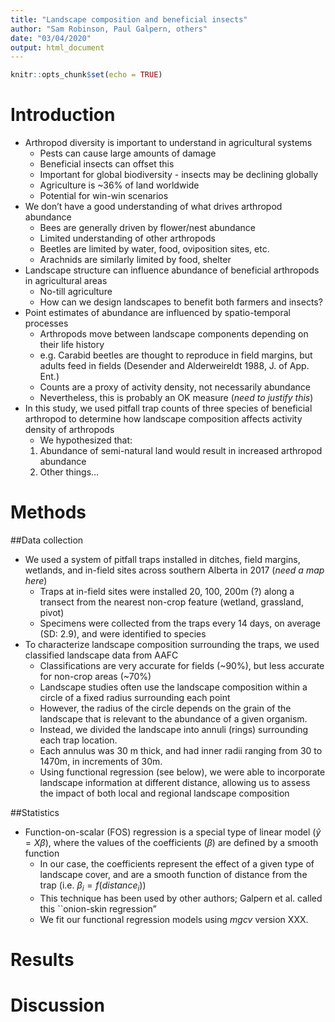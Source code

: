 ```yaml
---
title: "Landscape composition and beneficial insects"
author: "Sam Robinson, Paul Galpern, others"
date: "03/04/2020"
output: html_document
---
```


```r
knitr::opts_chunk$set(echo = TRUE)
```

# Introduction

* Arthropod diversity is important to understand in agricultural systems
  + Pests can cause large amounts of damage
  + Beneficial insects can offset this
  + Important for global biodiversity - insects may be declining globally
  + Agriculture is ~36% of land worldwide
  + Potential for win-win scenarios
  
* We don't have a good understanding of what drives arthropod abundance
  + Bees are generally driven by flower/nest abundance
  + Limited understanding of other arthropods
  + Beetles are limited by water, food, oviposition sites, etc.
  + Arachnids are similarly limited by food, shelter
  
* Landscape structure can influence abundance of beneficial arthropods in agricultural areas
  + No-till agriculture 
  + How can we design landscapes to benefit both farmers and insects?
  
* Point estimates of abundance are influenced by spatio-temporal processes 
  + Arthropods move between landscape components depending on their life history
  + e.g. Carabid beetles are thought to reproduce in field margins, but adults feed in fields (Desender and Alderweireldt 1988, J. of App. Ent.)
  + Counts are a proxy of activity density, not necessarily abundance
  + Nevertheless, this is probably an OK measure (_need to justify this_)
  
* In this study, we used pitfall trap counts of three species of beneficial arthropod to determine how landscape composition affects activity density of arthropods
  + We hypothesized that:
  1. Abundance of semi-natural land would result in increased arthropod abundance
  2. Other things...

# Methods

##Data collection

* We used a system of pitfall traps installed in ditches, field margins, wetlands, and in-field sites across southern Alberta in 2017 (_need a map here_)
  + Traps at in-field sites were installed 20, 100, 200m (?) along a transect from the nearest non-crop feature (wetland, grassland, pivot)
  + Specimens were collected from the traps every 14 days, on average (SD: 2.9), and were identified to species
  
* To characterize landscape composition surrounding the traps, we used classified landscape data from AAFC
  + Classifications are very accurate for fields (~90%), but less accurate for non-crop areas (~70%)
  + Landscape studies often use the landscape composition within a circle of a fixed radius surrounding each point
  + However, the radius of the circle depends on the grain of the landscape that is relevant to the abundance of a given organism.
  + Instead, we divided the landscape into annuli (rings) surrounding each trap location.
  + Each annulus was 30 m thick, and had inner radii ranging from 30 to 1470m, in increments of 30m.
  + Using functional regression (see below), we were able to incorporate landscape information at different distance, allowing us to assess the impact of both local and regional landscape composition 
  
##Statistics

* Function-on-scalar (FOS) regression is a special type of linear model ($\hat{y}=X\beta$), where the values of the coefficients ($\beta$) are defined by a smooth function
  + In our case, the coefficients represent the effect of a given type of landscape cover, and are a smooth function of distance from the trap (i.e. $\beta_i = f(distance_i)$)
  + This technique has been used by other authors; Galpern et al. called this ``onion-skin regression"
  + We fit our functional regression models using _mgcv_ version XXX.

# Results

# Discussion

